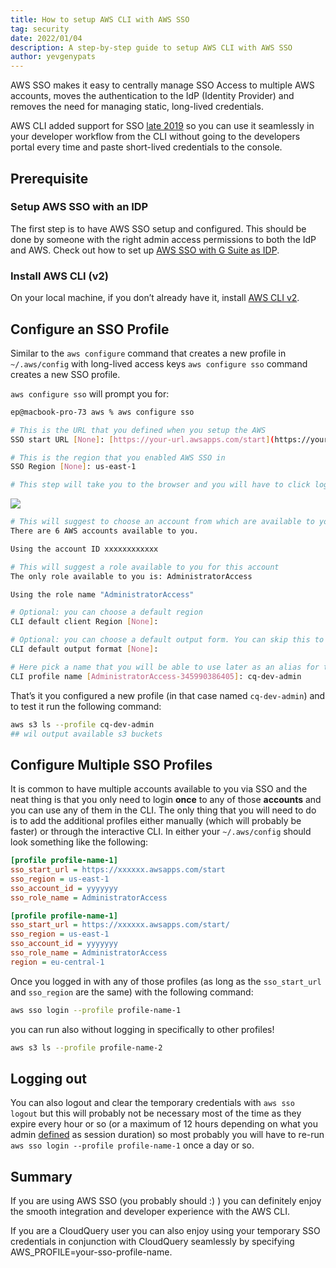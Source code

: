 ```yaml
---
title: How to setup AWS CLI with AWS SSO
tag: security
date: 2022/01/04
description: A step-by-step guide to setup AWS CLI with AWS SSO
author: yevgenypats
---
```



<BlogHeader/>


AWS SSO makes it easy to centrally manage SSO Access to multiple AWS accounts, moves the authentication to the IdP (Identity Provider) and removes the need for managing static, long-lived credentials.

AWS CLI added support for SSO [late 2019](https://aws.amazon.com/blogs/developer/aws-cli-v2-now-supports-aws-single-sign-on/) so you can use it seamlessly in your developer workflow from the CLI without going to the developers portal every time and paste short-lived credentials to the console.


## Prerequisite

### Setup AWS SSO with an IDP

The first step is to have AWS SSO setup and configured. This should be done by someone with the right admin access permissions to both the IdP and AWS. Check out how to set up [AWS SSO with G Suite as IDP](/blog/aws-sso-tutorial-with-google-workspace-as-an-idp).

### Install AWS CLI (v2)

On your local machine, if you don’t already have it, install [AWS CLI v2](https://docs.aws.amazon.com/cli/latest/userguide/getting-started-install.html).

## Configure an SSO Profile

Similar to the `aws configure` command that creates a new profile in `~/.aws/config` with long-lived access keys `aws configure sso` command creates a new SSO profile.

`aws configure sso` will prompt you for:

```bash copy
ep@macbook-pro-73 aws % aws configure sso

# This is the URL that you defined when you setup the AWS
SSO start URL [None]: [https://your-url.awsapps.com/start](https://your-url.awsapps.com/start)

# This is the region that you enabled AWS SSO in
SSO Region [None]: us-east-1

# This step will take you to the browser and you will have to click login and allow
```

![](/images/blog/how-to-setup-aws-cli-with-aws-sso/aws-authorize-request.png)

```bash copy
# This will suggest to choose an account from which are available to you
There are 6 AWS accounts available to you.

Using the account ID xxxxxxxxxxxx

# This will suggest a role available to you for this account
The only role available to you is: AdministratorAccess

Using the role name "AdministratorAccess"

# Optional: you can choose a default region
CLI default client Region [None]:

# Optional: you can choose a default output form. You can skip this to use the default
CLI default output format [None]:

# Here pick a name that you will be able to use later as an alias for this account for –profile argument
CLI profile name [AdministratorAccess-345990386405]: cq-dev-admin
```

That’s it you configured a new profile (in that case named `cq-dev-admin`) and to test it run the following command:

```bash copy
aws s3 ls --profile cq-dev-admin
## wil output available s3 buckets
```

## Configure Multiple SSO Profiles

It is common to have multiple accounts available to you via SSO and the neat thing is that you only need to login **once** to any of those **accounts** and you can use any of them in the CLI. The only thing that you will need to do is to add the additional profiles either manually (which will probably be faster) or through the interactive CLI. In either your `~/.aws/config` should look something like the following:

```ini copy
[profile profile-name-1]
sso_start_url = https://xxxxxx.awsapps.com/start
sso_region = us-east-1
sso_account_id = yyyyyyy
sso_role_name = AdministratorAccess

[profile profile-name-1]
sso_start_url = https://xxxxxx.awsapps.com/start/
sso_region = us-east-1
sso_account_id = yyyyyyy
sso_role_name = AdministratorAccess
region = eu-central-1
```

Once you logged in with any of those profiles (as long as the `sso_start_url` and `sso_region` are the same) with the following command:

```bash copy
aws sso login --profile profile-name-1
```

you can run also without logging in specifically to other profiles!

```bash copy
aws s3 ls --profile profile-name-2
```

## Logging out

You can also logout and clear the temporary credentials with `aws sso logout` but this will probably not be necessary most of the time as they expire every hour or so (or a maximum of 12 hours depending on what you admin [defined](https://docs.aws.amazon.com/singlesignon/latest/userguide/howtosessionduration.html) as session duration) so most probably you will have to re-run `aws sso login --profile profile-name-1` once a day or so.

## Summary

If you are using AWS SSO (you probably should :) ) you can definitely enjoy the smooth integration and developer experience with the AWS CLI.

If you are a CloudQuery user you can also enjoy using your temporary SSO credentials in conjunction with CloudQuery seamlessly by specifying AWS_PROFILE=your-sso-profile-name.
